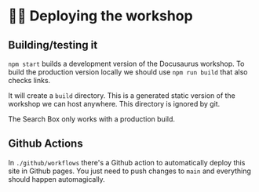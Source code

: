 # 👩‍💻 Deploying the workshop

## Building/testing it

`npm start` builds a development version of the Docusaurus workshop. To build the production version locally we should use `npm run build` that also checks links. 

It will create a `build` directory. This is a generated static version of the workshop we can host anywhere. This directory is ignored by git.

The Search Box only works with a production build.

## Github Actions

In `./github/workflows` there's a Github action to automatically deploy this site in Github pages. You just need to push changes to `main` and everything should happen automagically.